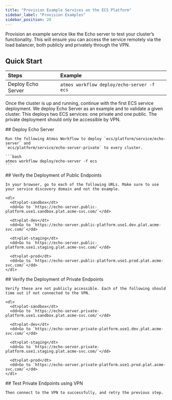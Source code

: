 ```yaml
---
title: "Provision Example Services on the ECS Platform"
sidebar_label: "Provision Examples"
sidebar_position: 20
---
```


<Intro>
  Provision an example service like the Echo server to test your cluster’s functionality. This will ensure you can access the service remotely via the load balancer, both publicly and privately through the VPN.
</Intro>

## Quick Start

| Steps              | Example                                    |
| :----------------- | :----------------------------------------- |
| Deploy Echo Server | `atmos workflow deploy/echo-server -f ecs` |

Once the cluster is up and running, continue with the first ECS service deployment. We deploy Echo Server as an example and to validate a given cluster. This deploys two ECS services: one private and one public. The private deployment should only be accessible by VPN.

<Steps>
  <Step>
    ## <StepNumber/> Deploy Echo Server

    Run the following Atmos Workflow to deploy `ecs/platform/service/echo-server` and
    `ecs/platform/service/echo-server-private` to every cluster.

    ```bash
    atmos workflow deploy/echo-server -f ecs
    ```

  </Step>

  <Step>
    ## <StepNumber/> Verify the Deployment of Public Endpoints

    In your browser, go to each of the following URLs. Make sure to use your service discovery domain and not the example.

    <dl>
      <dt>plat-sandbox</dt>
      <dd>Go to `https://echo-server.public-platform.use1.sandbox.plat.acme-svc.com/`</dd>

      <dt>plat-dev</dt>
      <dd>Go to `https://echo-server.public-platform.use1.dev.plat.acme-svc.com/`</dd>

      <dt>plat-staging</dt>
      <dd>Go to `https://echo-server.public-platform.use1.staging.plat.acme-svc.com/`</dd>

      <dt>plat-prod</dt>
      <dd>Go to `https://echo-server.public-platform.use1.prod.plat.acme-svc.com/`</dd>
    </dl>

  </Step>

  <Step>
    ## <StepNumber/> Verify the Deployment of Private Endpoints

    Verify these are not publicly accessible. Each of the following should time out if not connected to the VPN.

    <dl>
      <dt>plat-sandbox</dt>
      <dd>Go to `https://echo-server.private-platform.use1.sandbox.plat.acme-svc.com/`</dd>

      <dt>plat-dev</dt>
      <dd>Go to `https://echo-server.private-platform.use1.dev.plat.acme-svc.com/`</dd>

      <dt>plat-staging</dt>
      <dd>Go to `https://echo-server.private-platform.use1.staging.plat.acme-svc.com/`</dd>

      <dt>plat-prod</dt>
      <dd>Go to `https://echo-server.private-platform.use1.prod.plat.acme-svc.com/`</dd>
    </dl>
  </Step>

  <Step>
    ## <StepNumber/> Test Private Endpoints using VPN

    Then connect to the VPN to successfully, and retry the previous step.
  </Step>
</Steps>
